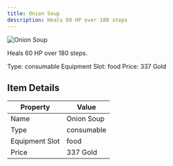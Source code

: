 ```yaml
---
title: Onion Soup
description: Heals 60 HP over 180 steps
---
```


<div className="flex items-start gap-6 mb-8">
  <div className="flex-shrink-0">
    <img src="/assets/resources/cooking/onion_soup.png" alt="Onion Soup" className="w-24 h-24 border rounded-lg" />
  </div>
  <div className="flex-1">
    <div className="space-y-2">
      <p className="text-lg text-muted-foreground">Heals 60 HP over 180 steps.</p>
      <div className="flex flex-wrap gap-4 text-sm">
        <span className="px-2 py-1 bg-green-100 dark:bg-green-900 rounded-md">
          Type: consumable
        </span>
        <span className="px-2 py-1 bg-purple-100 dark:bg-purple-900 rounded-md">
          Equipment Slot: food
        </span>
        <span className="px-2 py-1 bg-yellow-100 dark:bg-yellow-900 rounded-md">
          Price: 337 Gold
        </span>
      </div>
    </div>
  </div>
</div>

## Item Details
| Property | Value |
|----------|-------|
| Name | Onion Soup |
| Type | consumable |
| Equipment Slot | food |
| Price | 337 Gold |

